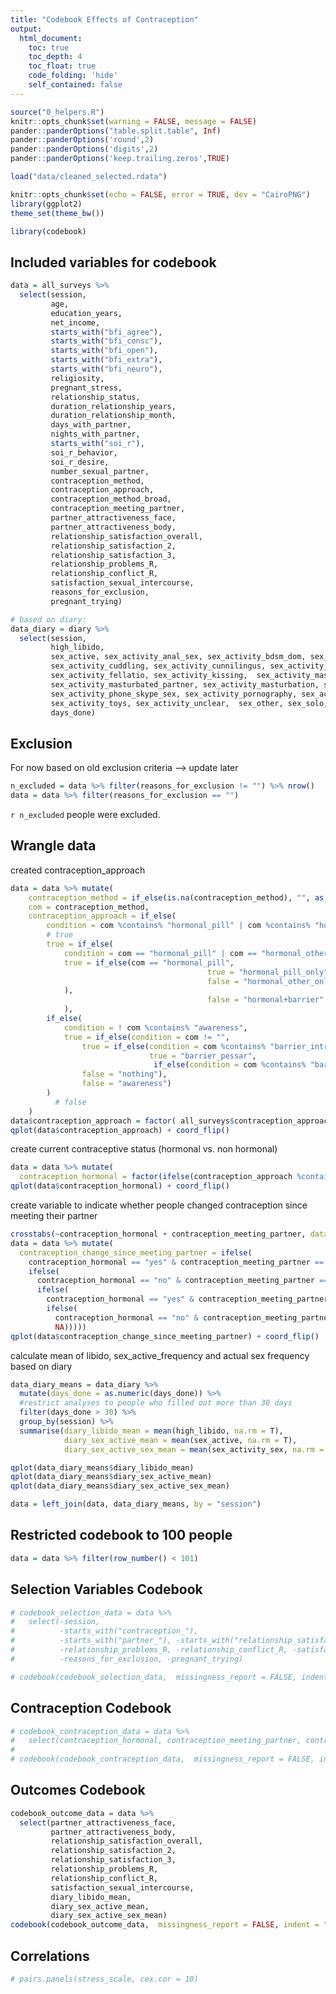 ```yaml
---
title: "Codebook Effects of Contraception"
output:
  html_document:
    toc: true
    toc_depth: 4
    toc_float: true
    code_folding: 'hide'
    self_contained: false
---
```

  
```r
source("0_helpers.R")
knitr::opts_chunk$set(warning = FALSE, message = FALSE)
pander::panderOptions("table.split.table", Inf)
pander::panderOptions('round',2)
pander::panderOptions('digits',2)
pander::panderOptions('keep.trailing.zeros',TRUE)

load("data/cleaned_selected.rdata")

knitr::opts_chunk$set(echo = FALSE, error = TRUE, dev = "CairoPNG")
library(ggplot2)
theme_set(theme_bw())

library(codebook)
```


## Included variables for codebook
```r
data = all_surveys %>%
  select(session,
         age,
         education_years,
         net_income,
         starts_with("bfi_agree"),
         starts_with("bfi_consc"),
         starts_with("bfi_open"),
         starts_with("bfi_extra"),
         starts_with("bfi_neuro"),
         religiosity,
         pregnant_stress,
         relationship_status,
         duration_relationship_years,
         duration_relationship_month,
         days_with_partner,
         nights_with_partner,
         starts_with("soi_r"),
         soi_r_behavior,
         soi_r_desire,
         number_sexual_partner,
         contraception_method,
         contraception_approach,
         contraception_method_broad,
         contraception_meeting_partner,
         partner_attractiveness_face,
         partner_attractiveness_body,
         relationship_satisfaction_overall,
         relationship_satisfaction_2,
         relationship_satisfaction_3,
         relationship_problems_R,
         relationship_conflict_R,
         satisfaction_sexual_intercourse,
         reasons_for_exclusion,
         pregnant_trying)

# based on diary:
data_diary = diary %>%
  select(session,
         high_libido,
         sex_active, sex_activity_anal_sex, sex_activity_bdsm_dom, sex_activity_bdsm_sub,
         sex_activity_cuddling, sex_activity_cunnilingus, sex_activity_cybersex, sex_activity_dirty_talk,
         sex_activity_fellatio, sex_activity_kissing,  sex_activity_masturbated_by_partner,
         sex_activity_masturbated_partner, sex_activity_masturbation, sex_activity_other,
         sex_activity_phone_skype_sex, sex_activity_pornography, sex_activity_sex, sex_activity_touch_other, 
         sex_activity_toys, sex_activity_unclear,  sex_other, sex_solo, sex_unclear,
         days_done)
```


## Exclusion
For now based on old exclusion criteria --> update later
```r
n_excluded = data %>% filter(reasons_for_exclusion != "") %>% nrow()
data = data %>% filter(reasons_for_exclusion == "")
```
`r n_excluded` people were excluded.

## Wrangle data
created contraception_approach
```r
data = data %>% mutate(
    contraception_method = if_else(is.na(contraception_method), "", as.character(contraception_method)),
    com = contraception_method,
    contraception_approach = if_else(
        condition = com %contains% "hormonal_pill" | com %contains% "hormonal_other", # condition
        # true
        true = if_else(
            condition = com == "hormonal_pill" | com == "hormonal_other" | com == "hormonal_morning_after_pill", # condition
            true = if_else(com == "hormonal_pill", 
                                            true = "hormonal_pill_only", 
                                            false = "hormonal_other_only"
            ),
                                            false = "hormonal+barrier"
            ),
        if_else(
            condition = ! com %contains% "awareness", 
            true = if_else(condition = com != "",
                true = if_else(condition = com %contains% "barrier_intrauterine_pessar", 
                               true = "barrier_pessar",
                                if_else(condition = com %contains% "barrier_condoms", true = "condoms", false = "other")),
                false = "nothing"),
                false = "awareness")
        )
          # false
    )
data$contraception_approach = factor( all_surveys$contraception_approach, levels = c("condoms", "barrier_pessar", "hormonal+barrier", "hormonal_pill_only", "hormonal_other_only", "awareness", "nothing", "other") )
qplot(data$contraception_approach) + coord_flip()
```

create current contraceptive status (hormonal vs. non hormonal)
```r
data = data %>% mutate(
  contraception_hormonal = factor(ifelse(contraception_approach %contains% "hormonal", "yes", "no")))
qplot(data$contraception_hormonal) + coord_flip()
```

create variable to indicate whether people changed contraception since meeting their partner
```r
crosstabs(~contraception_hormonal + contraception_meeting_partner, data = data)
data = data %>% mutate(
  contraception_change_since_meeting_partner = ifelse(
    contraception_hormonal == "yes" & contraception_meeting_partner == 1, "congruent_hormonal",
    ifelse(
      contraception_hormonal == "no" & contraception_meeting_partner == 0, "congruent_nonhormonal",
      ifelse(
        contraception_hormonal == "yes" & contraception_meeting_partner == 0, "switched_to_hormonal",
        ifelse(
          contraception_hormonal == "no" & contraception_meeting_partner == 1, "switched_to_nonhormonal",
          NA)))))
qplot(data$contraception_change_since_meeting_partner) + coord_flip()
```

calculate mean of libido, sex_active_frequency and actual sex frequency based on diary
```r
data_diary_means = data_diary %>%
  mutate(days_done = as.numeric(days_done)) %>%
  #restrict analyses to people who filled out more than 30 days
  filter(days_done > 30) %>% 
  group_by(session) %>%
  summarise(diary_libido_mean = mean(high_libido, na.rm = T),
            diary_sex_active_mean = mean(sex_active, na.rm = T),
            diary_sex_active_sex_mean = mean(sex_activity_sex, na.rm = T))

qplot(data_diary_means$diary_libido_mean)
qplot(data_diary_means$diary_sex_active_mean)
qplot(data_diary_means$diary_sex_active_sex_mean)

data = left_join(data, data_diary_means, by = "session")
```

## Restricted codebook to 100 people
```r
data = data %>% filter(row_number() < 101)
```

## Selection Variables Codebook
```r
# codebook_selection_data = data %>%
#   select(-session, 
#          -starts_with("contraception_"), 
#          -starts_with("partner_"), -starts_with("relationship_satisfaction"),
#          -relationship_problems_R, -relationship_conflict_R, -satisfaction_sexual_intercourse,
#          -reasons_for_exclusion, -pregnant_trying)

# codebook(codebook_selection_data,  missingness_report = FALSE, indent = "##")
```

## Contraception Codebook
```r
# codebook_contraception_data = data %>%
#   select(contraception_hormonal, contraception_meeting_partner, contraception_change_since_meeting_partner)
# 
# codebook(codebook_contraception_data,  missingness_report = FALSE, indent = "##")
```

## Outcomes Codebook 
```r
codebook_outcome_data = data %>%
  select(partner_attractiveness_face,
         partner_attractiveness_body,
         relationship_satisfaction_overall,
         relationship_satisfaction_2,
         relationship_satisfaction_3,
         relationship_problems_R,
         relationship_conflict_R,
         satisfaction_sexual_intercourse,
         diary_libido_mean,
         diary_sex_active_mean,
         diary_sex_active_sex_mean)
codebook(codebook_outcome_data,  missingness_report = FALSE, indent = "##")
```

## Correlations
```r
# pairs.panels(stress_scale, cex.cor = 10)
```

